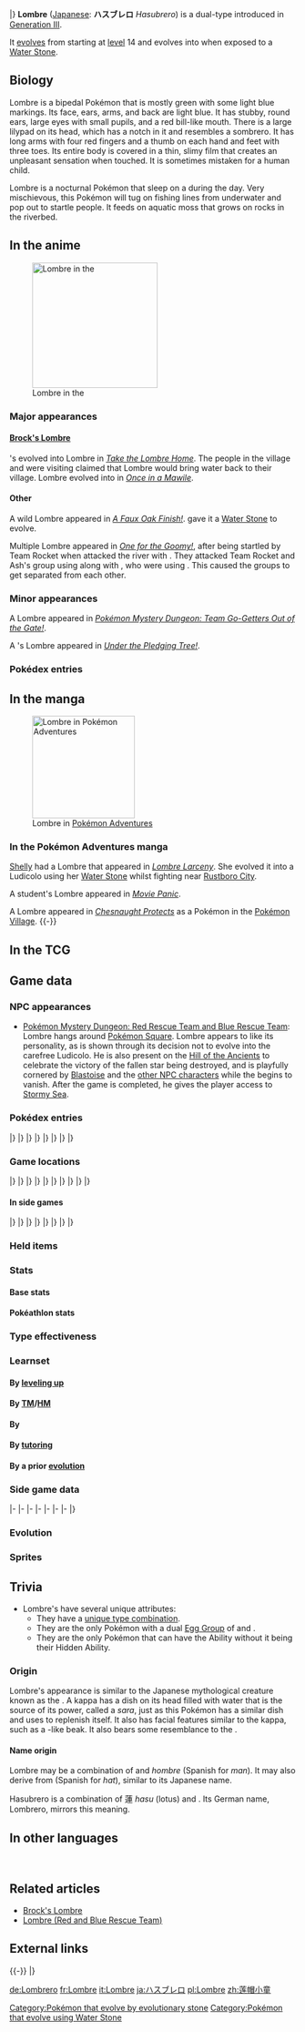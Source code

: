 {{PokémonPrevNext/Head|type=Water|type2=Grass}}
{{PokémonPrevNext/GO|species=Lombre}}
{{PokémonPrevNext/Pokémon|type=Water|prevnum=270|prev=Lotad|nextnum=272|next=Ludicolo|round=none}}
{{PokémonPrevNext/Disambig|species=Lombre}}
|}
{{Pokémon Infobox
|name=Lombre
|jname=ハスブレロ
|jtranslit=Hasuburero
|tmname=Hasubrero
|ndex=271
|hdex=020
|karea=Mountain
|kdex=056
|fbrow=133
|obrow=244
|typebox=1
|type1=Water
|type2=Grass
|category=Jolly
|height-ftin=3'11"
|height-m=1.2
|weight-lbs=71.6
|weight-kg=32.5
|abilityn=d
|ability1=Swift Swim
|ability2=Rain Dish
|abilityd=Own Tempo
|egggroupn=2
|egggroup1=Water 1
|egggroup2=Grass
|eggcycles=15
|evtotal=2
|evsd=2
|expyield=119
|oldexp=141
|lv100exp=1,059,860
|gendercode=127
|color=Green
|catchrate=120
|body=12
|pokefordex=lombre
|generation=3
|friendship=70
}}
'''Lombre''' ([[List of Japanese Pokémon names|Japanese]]: '''ハスブレロ''' ''Hasubrero'') is a dual-type {{2t|Water|Grass}} {{OBP|Pokémon|species}} introduced in [[Generation III]].

It [[Evolution|evolves]] from {{p|Lotad}} starting at [[level]] 14 and evolves into {{p|Ludicolo}} when exposed to a [[Water Stone]].

==Biology==
Lombre is a bipedal Pokémon that is mostly green with some light blue markings. Its face, ears, arms, and back are light blue. It has stubby, round ears, large eyes with small pupils, and a red bill-like mouth. There is a large lilypad on its head, which has a notch in it and resembles a sombrero. It has long arms with four red fingers and a thumb on each hand and feet with three toes. Its entire body is covered in a thin, slimy film that creates an unpleasant sensation when touched. It is sometimes mistaken for a human child.

Lombre is a nocturnal Pokémon that sleep on a {{DL|List of Pokémon by habitat|Water's-edge Pokémon|bed of water grass}} during the day. Very mischievous, this Pokémon will tug on fishing lines from underwater and pop out to startle people. It feeds on aquatic moss that grows on rocks in the riverbed.

==In the anime==
[[File:Brock Lombre.png|thumb|left|220px|Lombre in the {{pkmn|anime}}]]
===Major appearances===
====[[Brock's Lombre]]====
{{an|Brock}}'s {{p|Lotad}} evolved into Lombre in ''[[AG063|Take the Lombre Home]]''. The people in the village {{Ash}} and {{ashfr}} were visiting claimed that Lombre would bring water back to their village. Lombre evolved into {{p|Ludicolo}} in ''[[AG105|Once in a Mawile]]''.

====Other====
A wild Lombre appeared in ''[[DP139|A Faux Oak Finish!]]''. {{an|Professor Oak}} gave it a [[Water Stone]] to evolve.

Multiple Lombre appeared in ''[[XY056|One for the Goomy!]]'', after being startled by Team Rocket when {{TP|James|Inkay}} attacked the river with {{m|Psybeam}}. They attacked Team Rocket and Ash's group using {{m|Bubble Beam}} along with {{p|Lotad}}, who were using {{m|Energy Ball}}. This caused the groups to get separated from each other.

===Minor appearances===
A Lombre appeared in ''[[SS019|Pokémon Mystery Dungeon: Team Go-Getters Out of the Gate!]]''.

A {{pkmn|Trainer}}'s Lombre appeared in ''[[XY059|Under the Pledging Tree!]]''.

===Pokédex entries===
{{Animedexheader|Hoenn}}
{{Animedexbody|AG063|Lombre|Ash's Pokédex|Lombre, the Jolly Pokémon. Lombre is the evolved form of {{p|Lotad}}. Primarily a nocturnal creature, it is sometimes mistaken for a human child.}}
{{Animedexbody|AG087|Lombre|[[Pokémon Mystery Club]]'s Pokédex|Lombre, the Jolly Pokémon. Lombre is the evolved form of Lotad.}}
{{Animedexfooter/Pokémon|''Advanced Generation''|Hoenn}}
{{Animedexheader|Sinnoh}}
{{Animedexbody|DP139|Lombre|Ash's Pokédex|Lombre, the Jolly Pokémon. Lombre is a playful trickster. If it spots an angler, it will tug on the fishing line to interfere.}}
{{Animedexfooter/Pokémon|''Diamond & Pearl''|Sinnoh}}

==In the manga==
[[File:Shelly Lombre Adventures.png|thumb|180px|Lombre in [[Pokémon Adventures]]]]
===In the Pokémon Adventures manga===
{{tc|Aqua Admin}} [[Shelly]] had a Lombre that appeared in ''[[188|Lombre Larceny]]''. She evolved it into a Ludicolo using her [[Water Stone]] whilst fighting {{adv|Sapphire}} near [[Rustboro City]].

A student's Lombre appeared in ''[[PS530|Movie Panic]]''.

A Lombre appeared in ''[[PAXY33|Chesnaught Protects]]'' as a Pokémon in the [[Pokémon Village]].
{{-}}

==In the TCG==
{{main|Lombre (TCG)}}

==Game data==
===NPC appearances===
{{main|Lombre (Red and Blue Rescue Team)}}
* [[Pokémon Mystery Dungeon: Red Rescue Team and Blue Rescue Team]]: Lombre hangs around [[Pokémon Square]]. Lombre appears to like its personality, as is shown through its decision not to evolve into the carefree Ludicolo. He is also present on the [[Hill of the Ancients]] to celebrate the victory of the fallen star being destroyed, and is playfully cornered by [[Team Hydro|Blastoise]] and the [[List of Pokémon Mystery Dungeon: Red Rescue Team and Blue Rescue Team characters|other NPC characters]] while the {{player}} begins to vanish. After the game is completed, he gives the player access to [[Stormy Sea]].

===Pokédex entries===
{{Dex/Header|type=Water|type2=Grass}}
{{Dex/NA|gen=III}}
{{Dex/Gen|gen=III}}
{{Dex/Entry1|v=Ruby|t=FFF|entry=Lombre is nocturnal - it will get active after dusk. It is also a mischief-maker. When this Pokémon spots [[Fishing|anglers]], it tugs on their fishing lines from beneath the surface and enjoys their consternation.}}
{{Dex/Entry1|v=Sapphire|t=FFF|entry=Lombre's entire body is covered by a slippery, slimy film. It feels horribly unpleasant to be touched by this Pokémon's hands. Lombre is often mistaken for a human child.}}
{{Dex/Entry1|v=Emerald|t=FFF|entry=In the evening, it takes great delight in popping out of rivers and startling people. It feeds on aquatic moss that grows on rocks in the riverbed.}}
{{Dex/Entry2|v=FireRed|v2=LeafGreen|entry=It lives at the water's edge where it is sunny. It sleeps on a bed of water grass by day and becomes active at night.}}
|}
|}
{{Dex/Gen|gen=IV}}
{{Dex/Entry3|v=Diamond|v2=Pearl|v3=Platinum|entry=It has a mischievous spirit. If it spots an angler, it will tug on the fishing line to interfere.}}
{{Dex/Entry2|v=HeartGold|v2=SoulSilver|entry=It is nocturnal and becomes active at nightfall. It feeds on aquatic mosses that grow in the riverbed.}}
|}
|}
{{Dex/Gen|gen=V}}
{{Dex/Entry2|v=Black|v2=White|t=FFF|entry=It has a mischievous spirit. If it spots an angler, it will tug on the fishing line to interfere.}}
{{Dex/Entry2|v=Black 2|v2=White 2|t=FFF|entry=It has a mischievous spirit. If it spots an angler, it will tug on the fishing line to interfere.}}
|}
|}
{{Dex/Gen|gen=VI}}
{{Dex/Entry1|v=X|t=FFF|entry=It lives at the water's edge where it is sunny. It sleeps on a bed of water-grass by day and becomes active at night.}}
{{Dex/Entry1|v=Y|entry=It has a mischievous spirit. If it spots an angler, it will tug on the fishing line to interfere.}}
{{Dex/Entry1|t=FFF|v=Omega Ruby|entry=Lombre is nocturnal—it will get active after dusk. It is also a mischief maker. When this Pokémon spots anglers, it tugs on their fishing lines from beneath the surface and enjoys their consternation.}}
{{Dex/Entry1|t=FFF|v=Alpha Sapphire|entry=Lombre’s entire body is covered by a slippery, slimy film. It feels horribly unpleasant to be touched by this Pokémon’s hands. Lombre is often mistaken for a human child.}}
|}
|}
{{Dex/Footer}}

===Game locations===
{{Availability/Header|type=Water|type2=Grass}}
{{Availability/NA|gen=III}}
{{Availability/Gen|gen=III}}
{{Availability/Entry1/None|v=Ruby}}
{{Availability/Entry1|v=Sapphire|t=FFF|area={{rt|114|Hoenn}}}}
{{Availability/Entry1|v=Emerald|t=FFF|area={{rt|114|Hoenn}}}}
{{Availability/Entry2/None|v=FireRed|v2=LeafGreen}}
{{Availability/Entry1/None|v=Colosseum}}
{{Availability/Entry1/None|v=XD|link=Pokémon XD: Gale of Darkness}}
|}
|}
{{Availability/Gen|gen=IV}}
{{Availability/Entry2|v=Diamond|v2=Pearl|area=[[Route]]s {{rtn|212|Sinnoh}} and {{rtn|229|Sinnoh}} {{color2|{{sapphire color dark}}|Dual-slot mode|(Sapphire)}}}}
{{Availability/Entry1|v=Platinum|area=[[Route]]s {{rtn|212|Sinnoh}} and {{rtn|229|Sinnoh}} {{color2|{{sapphire color dark}}|Dual-slot mode|(Sapphire)}}}}
{{Availability/Entry2|v=HeartGold|v2=SoulSilver|area={{safari|Johto}}}}
{{Availability/Entry1|v=Pal Park|color={{locationcolor/light|water}}|link=Pal Park|area={{DL|List of Pokémon by Pal Park location|Pond}}}}
|}
|}
{{Availability/Gen|gen=V}}
{{Availability/Entry1/None|v=Black}}
{{Availability/Entry1|v=White|area=[[Evolution|Evolve]] {{p|Lotad}}}}
{{Availability/Entry2|v=Black 2|v2=White 2|t=fff|area={{rt|3|Unova}} ([[Hidden Grotto]]){{tt|*|Hidden Grotto near the pond}}}}
|}
|}
{{Availability/Gen|gen=VI}}
{{Availability/Entry2|v=X|v2=Y|t=fff|area=[[Route]]s {{rtn|15|Kalos}} and {{rtn|16|Kalos}}, [[Couriway Town]], [[Pokémon Village]], {{kal|Victory Road}} ({{m|Surf}}ing)<br>[[Pokémon Village]] ([[Horde Encounter]])}}
{{Availability/Entry1/None|v=Omega Ruby}}
{{Availability/Entry1|v=Alpha Sapphire|t=FFF|area={{rt|114|Hoenn}}}}
|}
|}
{{Availability/Gen|gen=VII}}
{{Availability/Entry2/None|v=Sun|v2=Moon|area=[[Trade]]}}
{{Availability/Entry2|v=Ultra Sun|v2=Ultra Moon|area=[[Ultra Space Wilds]] ({{DL|Ultra Space Wilds|Water World}})}}
|}
|}
{{Availability/Footer}}

====In side games====
{{Availability/Header|type=Water|type2=Grass}}
{{Availability/NA|gen=III}}
{{Availability/Gen|gen=III}}
{{Availability/Entry1|v=Pinball: R&S|link=Pokémon Pinball: Ruby & Sapphire|color={{ruby color}}|t=FFF|area=Lake ({{color2|{{sapphire color}}|Sapphire Field}})}}
{{Availability/Entry1|v=Trozei!|color={{yellow color}}|area=Secret Storage 18, Huge Storage 5, Mr. Who's Den}}
{{Availability/Entry2|v=MD Red|v2=MD Blue|link=Pokémon Mystery Dungeon: Red Rescue Team and Blue Rescue Team|area=[[Waterfall Pond]] (13F-16F)}}
{{Availability/Entry1|v=Ranger|link=Pokémon Ranger (game)|area=[[Olive Jungle]]}}
|}
|}
{{Availability/Gen|gen=IV}}
{{Availability/Entry2|v=MD Time|v2=MD Darkness|link=Pokémon Mystery Dungeon: Explorers of Time and Explorers of Darkness|area=[[Lake Afar]] (B1-B24)}}
{{Availability/Entry1|v=MD Sky|link=Pokémon Mystery Dungeon: Explorers of Sky|area=[[Lake Afar]] (B1-B24)}}
<!--{{Availability/Entry1|v=MD Light|link=Pokémon Mystery Dungeon (WiiWare)|color={{electric color}}|area=}}-->
{{Availability/Entry1|v=Ranger: GS|link=Pokémon Ranger: Guardian Signs|color={{GS color}}|area=[[Canal Ruins]]}}
|}
|}
{{Availability/Gen|gen=V}}
{{Availability/Entry1|1|v=Rumble Blast|color={{fire color}}|area=Lake: [[Everspring Valley]], [[Soothing Shore]], [[Sun-Dappled Bank]]}}
{{Availability/Entry1|1|v=Rumble U|color={{fire color}}|area=[[Frenzy Square#Make a Big Splash!|Frenzy Square: Make a Big Splash!]]}}
|}
|}
{{Availability/Gen|gen=VI}}
{{Availability/Entry1|1|v=Battle Trozei|color={{defense color}}|area=[[Safari Jungle#Thursday Stage 2|Safari Jungle: Stage 2]]{{dotw|Th}}}}
{{Availability/Entry1|1|v=Shuffle|color={{beauty color}}|area=[[Violeta Palace|Violeta Palace: Stage 356]]}}
{{Availability/Entry1|1|v=Rumble World|color={{fire color}}|area=[[Black Realm#Soothing Shore|Black Realm: Soothing Shore]] <small>(All Areas)</small>, [[Origin Hideaway#Waterfall Basin|Origin Hideaway: Waterfall Basin]] <small>(All Areas)</small>}}
|}
|}
{{Availability/Footer}}

===Held items===
{{HeldItems
|type=Water|type2=Grass
|as1=Mental Herb|as1type=None|as1rar=5
|usum1=Mental Herb|usum1type=None|usum1rar=5
}}

===Stats===
====Base stats====
{{BaseStats
|type=Water
|type2=Grass
|HP=60
|Attack=50
|Defense=50
|SpAtk=60
|SpDef=70
|Speed=50}}

====Pokéathlon stats====
{{Pokéthlon
|type=Water
|type2=Grass
|Speed=3
|SpeedMax=3
|Power=3
|PowerMax=4
|Technique=4
|TechniqueMax=5
|Stamina=2
|StaminaMax=4
|Jump=2
|JumpMax=3
}}

===Type effectiveness===
{{TypeEffectiveness
|type1=Water
|type2=Grass
|Normal=  100
|Fighting=100
|Flying=  200
|Poison=  200
|Ground=   50
|Rock=    100
|Bug=     200
|Ghost=   100
|Steel=    50
|Fire=    100
|Water=    25
|Grass=   100
|Electric=100
|Psychic= 100
|Ice=     100
|Dragon=  100
|Dark=    100
|Fairy=   100}}

===Learnset===
====By [[Level|leveling up]]====
{{learnlist/levelh/7|Lombre|Water|Grass|3}}
{{learnlist/level7|1|Astonish|Ghost|Physical|30|100|15}}
{{learnlist/level7|3|Growl|Normal|Status|&mdash;|100|40}}
{{learnlist/level7|6|Absorb|Grass|Special|20|100|25||'''}}
{{learnlist/level7|9|Bubble|Water|Special|40|100|30||'''}}
{{learnlist/level7|12|Fury Swipes|Normal|Physical|18|80|15}}
{{learnlist/level7|16|Fake Out|Normal|Physical|40|100|10}}
{{learnlist/level7|20|Water Sport|Water|Status|&mdash;|&mdash;|15}}
{{learnlist/level7|24|Bubble Beam|Water|Special|65|100|20||'''}}
{{learnlist/level7|28|Nature Power|Normal|Status|&mdash;|&mdash;|20}}
{{learnlist/level7|32|Uproar|Normal|Special|90|100|10}}
{{learnlist/level7|36|Knock Off|Dark|Physical|65|100|20}}
{{learnlist/level7|40|Zen Headbutt|Psychic|Physical|80|90|15}}
{{learnlist/level7|44|Hydro Pump|Water|Special|110|80|5||'''}}
{{learnlist/levelf/7|Lombre|Water|Grass|3}}

====By [[TM]]/[[HM]]====
{{learnlist/tmh/7|Lombre|Water|Grass|3}}
{{learnlist/tm7|TM06|Toxic|Poison|Status|&mdash;|90|10}}
{{learnlist/tm7|TM07|Hail|Ice|Status|&mdash;|&mdash;|10}}
{{learnlist/tm7|TM10|Hidden Power|Normal|Special|60|100|15}}
{{learnlist/tm7|TM11|Sunny Day|Fire|Status|&mdash;|&mdash;|5}}
{{learnlist/tm7|TM13|Ice Beam|Ice|Special|90|100|10}}
{{learnlist/tm7|TM14|Blizzard|Ice|Special|110|70|5}}
{{learnlist/tm7|TM17|Protect|Normal|Status|&mdash;|&mdash;|10}}
{{learnlist/tm7|TM18|Rain Dance|Water|Status|&mdash;|&mdash;|5}}
{{learnlist/tm7|TM21|Frustration|Normal|Physical|&mdash;|100|20}}
{{learnlist/tm7|TM22|Solar Beam|Grass|Special|120|100|10||'''}}
{{learnlist/tm7|TM27|Return|Normal|Physical|&mdash;|100|20}}
{{learnlist/tm7|TM31|Brick Break|Fighting|Physical|75|100|15}}
{{learnlist/tm7|TM32|Double Team|Normal|Status|&mdash;|&mdash;|15}}
{{learnlist/tm7|TM42|Facade|Normal|Physical|70|100|20}}
{{learnlist/tm7|TM44|Rest|Psychic|Status|&mdash;|&mdash;|10}}
{{learnlist/tm7|TM45|Attract|Normal|Status|&mdash;|100|15}}
{{learnlist/tm7|TM46|Thief|Dark|Physical|60|100|25}}
{{learnlist/tm7|TM48|Round|Normal|Special|60|100|15}}
{{learnlist/tm7|TM49|Echoed Voice|Normal|Special|40|100|15}}
{{learnlist/tm7|TM53|Energy Ball|Grass|Special|90|100|10||'''}}
{{learnlist/tm7|TM55|Scald|Water|Special|80|100|15||'''}}
{{learnlist/tm7|TM56|Fling|Dark|Physical|&mdash;|100|10}}
{{learnlist/tm7|TM75|Swords Dance|Normal|Status|&mdash;|&mdash;|20}}
{{learnlist/tm7|TM86|Grass Knot|Grass|Special|&mdash;|100|20||'''}}
{{learnlist/tm7|TM87|Swagger|Normal|Status|&mdash;|85|15}}
{{learnlist/tm7|TM88|Sleep Talk|Normal|Status|&mdash;|&mdash;|10}}
{{learnlist/tm7|TM90|Substitute|Normal|Status|&mdash;|&mdash;|10}}
{{learnlist/tm7|TM94|Surf|Water|Special|90|100|15||'''}}
{{learnlist/tm7|TM96|Nature Power|Normal|Status|&mdash;|&mdash;|20}}
{{learnlist/tm7|TM98|Waterfall|Water|Physical|80|100|15||'''}}
{{learnlist/tm7|TM100|Confide|Normal|Status|&mdash;|&mdash;|20}}
{{learnlist/tmf/7|Lombre|Water|Grass|3}}

====By {{pkmn|breeding}}====
{{learnlist/breedh/7|Lombre|Water|Grass|3}}
{{learnlist/breed7|{{MSP|286|Breloom}}{{MSP|771|Pyukumuku}}|Counter|Fighting|Physical|&mdash;|100|20}}
{{learnlist/breed7|{{MSP|158|Totodile}}{{MSP|159|Croconaw}}{{MSP|160|Feraligatr}}{{MSP|222|Corsola}}{{MSP|349|Feebas}}{{MSP|369|Relicanth}}<br>{{MSP|535|Tympole}}{{MSP|536|Palpitoad}}{{MSP|537|Seismitoad}}{{MSP|618|Stunfisk}}{{MSP|692|Clauncher}}{{MSP|693|Clawitzer}}|Flail|Normal|Physical|&mdash;|100|15}}
{{learnlist/breed7|{{MSP|043|Oddish}}{{MSP|044|Gloom}}{{MSP|046|Paras}}{{MSP|047|Parasect}}{{MSP|114|Tangela}}{{MSP|187|Hoppip}}<br>{{MSP|188|Skiploom}}{{MSP|189|Jumpluff}}{{MSP|191|Sunkern}}{{MSP|192|Sunflora}}{{MSP|285|Shroomish}}{{MSP|315|Roselia}}<br>{{MSP|387|Turtwig}}{{MSP|388|Grotle}}{{MSP|389|Torterra}}{{MSP|465|Tangrowth}}{{MSP|495|Snivy}}{{MSP|496|Servine}}<br>{{MSP|497|Serperior}}{{MSP|546|Cottonee}}{{MSP|556|Maractus}}{{MSP|590|Foongus}}{{MSP|591|Amoonguss}}{{MSP|755|Morelull}}<br>{{MSP|756|Shiinotic}}|Giga Drain|Grass|Special|75|100|10||'''}}
{{learnlist/breed7|{{MSP|001|Bulbasaur}}{{MSP|002|Ivysaur}}{{MSP|003|Venusaur}}{{MSP|102|Exeggcute}}{{MSP|187|Hoppip}}{{MSP|188|Skiploom}}<br>{{MSP|189|Jumpluff}}{{MSP|191|Sunkern}}{{MSP|192|Sunflora}}{{MSP|285|Shroomish}}{{MSP|286|Breloom}}{{MSP|315|Roselia}}<br>{{MSP|331|Cacnea}}{{MSP|332|Cacturne}}{{MSP|387|Turtwig}}{{MSP|388|Grotle}}{{MSP|389|Torterra}}{{MSP|420|Cherubi}}<br>{{MSP|421|Cherrim}}{{MSP|495|Snivy}}{{MSP|496|Servine}}{{MSP|497|Serperior}}{{MSP|546|Cottonee}}{{MSP|547|Whimsicott}}<br>{{MSP|708|Phantump}}{{MSP|709|Trevenant}}{{MSP|764|Comfey}}|Leech Seed|Grass|Status|&mdash;|90|10}}
{{learnlist/breed7|{{MSP|001|Bulbasaur}}{{MSP|002|Ivysaur}}{{MSP|003|Venusaur}}{{MSP|069|Bellsprout}}{{MSP|070|Weepinbell}}{{MSP|071|Victreebel}}<br>{{MSP|152|Chikorita}}{{MSP|153|Bayleef}}{{MSP|154|Meganium}}{{MSP|191|Sunkern}}{{MSP|192|Sunflora}}{{MSP|274|Nuzleaf}}<br>{{MSP|275|Shiftry}}{{MSP|357|Tropius}}{{MSP|387|Turtwig}}{{MSP|388|Grotle}}{{MSP|389|Torterra}}{{MSP|459|Snover}}<br>{{MSP|460|Abomasnow}}{{MSP|546|Cottonee}}{{MSP|753|Fomantis}}{{MSP|754|Lurantis}}|Razor Leaf|Grass|Physical|55|95|25||'''}}
{{learnlist/breed7|{{MSP|001|Bulbasaur}}{{MSP|002|Ivysaur}}{{MSP|003|Venusaur}}{{MSP|043|Oddish}}{{MSP|044|Gloom}}{{MSP|069|Bellsprout}}<br>{{MSP|070|Weepinbell}}{{MSP|071|Victreebel}}{{MSP|152|Chikorita}}{{MSP|153|Bayleef}}{{MSP|154|Meganium}}{{MSP|182|Bellossom}}<br>{{MSP|283|Surskit}}{{MSP|284|Masquerain}}{{MSP|315|Roselia}}{{MSP|357|Tropius}}{{MSP|407|Roserade}}{{MSP|455|Carnivine}}<br>{{MSP|556|Maractus}}{{MSP|590|Foongus}}{{MSP|591|Amoonguss}}{{MSP|753|Fomantis}}{{MSP|754|Lurantis}}{{MSP|764|Comfey}}|Sweet Scent|Normal|Status|&mdash;|100|20}}
{{learnlist/breed7|{{MSP|001|Bulbasaur}}{{MSP|002|Ivysaur}}{{MSP|003|Venusaur}}{{MSP|152|Chikorita}}{{MSP|153|Bayleef}}{{MSP|154|Meganium}}<br>{{MSP|187|Hoppip}}{{MSP|188|Skiploom}}{{MSP|189|Jumpluff}}{{MSP|191|Sunkern}}{{MSP|273|Seedot}}{{MSP|315|Roselia}}<br>{{MSP|357|Tropius}}{{MSP|387|Turtwig}}{{MSP|388|Grotle}}{{MSP|389|Torterra}}{{MSP|556|Maractus}}{{MSP|590|Foongus}}<br>{{MSP|591|Amoonguss}}{{MSP|753|Fomantis}}{{MSP|754|Lurantis}}{{MSP|764|Comfey}}|Synthesis|Grass|Status|&mdash;|&mdash;|5}}
{{learnlist/breed7|{{MSP|331|Cacnea}}|Teeter Dance|Normal|Status|&mdash;|100|20|*}}
{{learnlist/breed7|{{MSP|114|Tangela}}{{MSP|138|Omanyte}}{{MSP|139|Omastar}}{{MSP|465|Tangrowth}}|Tickle|Normal|Status|&mdash;|100|20}}
{{learnlist/breed7|{{MSP|007|Squirtle}}{{MSP|008|Wartortle}}{{MSP|009|Blastoise}}{{MSP|054|Psyduck}}{{MSP|055|Golduck}}{{MSP|060|Poliwag}}<br>{{MSP|061|Poliwhirl}}{{MSP|079|Slowpoke}}{{MSP|080|Slowbro}}{{MSP|116|Horsea}}{{MSP|117|Seadra}}{{MSP|131|Lapras}}<br>{{MSP|138|Omanyte}}{{MSP|139|Omastar}}{{MSP|158|Totodile}}{{MSP|159|Croconaw}}{{MSP|160|Feraligatr}}{{MSP|183|Marill}}<br>{{MSP|184|Azumarill}}{{MSP|194|Wooper}}{{MSP|195|Quagsire}}{{MSP|199|Slowking}}{{MSP|223|Remoraid}}{{MSP|224|Octillery}}<br>{{MSP|230|Kingdra}}{{MSP|258|Mudkip}}{{MSP|259|Marshtomp}}{{MSP|260|Swampert}}{{MSP|278|Wingull}}{{MSP|279|Pelipper}}<br>{{MSP|350|Milotic}}{{MSP|363|Spheal}}{{MSP|364|Sealeo}}{{MSP|365|Walrein}}{{MSP|366|Clamperl}}{{MSP|369|Relicanth}}<br>{{MSP|400|Bibarel}}{{MSP|418|Buizel}}{{MSP|419|Floatzel}}{{MSP|564|Tirtouga}}{{MSP|565|Carracosta}}{{MSP|580|Ducklett}}<br>{{MSP|581|Swanna}}{{MSP|618|Stunfisk}}{{MSP|690|Skrelp}}{{MSP|691|Dragalge}}{{MSP|692|Clauncher}}{{MSP|693|Clawitzer}}<br>{{MSP|728|Popplio}}{{MSP|729|Brionne}}{{MSP|730|Primarina}}|Water Gun|Water|Special|40|100|25||'''}}
{{learnlist/breedf/7|Lombre|Water|Grass|3}}

====By [[Move Tutor|tutoring]]====
{{learnlist/tutorh/7|Lombre|Water|Grass|3}}
{{learnlist/tutor7|Drain Punch|Fighting|Physical|75|100|10|||no|yes}}
{{learnlist/tutor7|Fire Punch|Fire|Physical|75|100|15|||no|yes}}
{{learnlist/tutor7|Giga Drain|Grass|Special|75|100|10||'''|no|yes}}
{{learnlist/tutor7|Hyper Voice|Normal|Special|90|100|10|||no|yes}}
{{learnlist/tutor7|Ice Punch|Ice|Physical|75|100|15|||no|yes}}
{{learnlist/tutor7|Icy Wind|Ice|Special|55|95|15|||no|yes}}
{{learnlist/tutor7|Knock Off|Dark|Physical|65|100|20|||no|yes}}
{{learnlist/tutor7|Seed Bomb|Grass|Physical|80|100|15||'''|no|yes}}
{{learnlist/tutor7|Snore|Normal|Special|50|100|15|||no|yes}}
{{learnlist/tutor7|Synthesis|Grass|Status|—|—|5|||no|yes}}
{{learnlist/tutor7|Thunder Punch|Electric|Physical|75|100|15|||no|yes}}
{{learnlist/tutor7|Uproar|Normal|Special|90|100|10|||no|yes}}
{{learnlist/tutor7|Water Pulse|Water|Special|60|100|20||'''|no|yes}}
{{learnlist/tutor7|Zen Headbutt|Psychic|Physical|80|90|15|||no|yes}}
{{learnlist/tutorf/7|Lombre|Water|Grass|3}}

====By a prior [[evolution]]====
{{learnlist/prevoh/7|Lombre|Water|Grass|3}}
{{learnlist/prevo7|270|Lotad|||||Natural Gift|Normal|Physical|—|100|15}}
{{learnlist/prevo7|270|Lotad|||||Mist|Ice|Status|—|—|30}}
{{learnlist/prevo7|270|Lotad|||||Mega Drain|Grass|Special|40|100|15|'''}}
{{learnlist/prevo7|270|Lotad|||||Giga Drain|Grass|Special|75|100|10|'''|{{sup/7|SM}}}}
{{learnlist/prevof/7|Lombre|Water|Grass|3}}

===Side game data===
{{Spindata/Head|type=Water|type2=Grass}}
{{Spindata/PinballRS|col=3|type=Water|ndex=271|acquisition=Catch}}
{{Spindata/Trozei|col=3|type=Water|ndex=271|rarity=Common}}
|-
{{Spindata/MDRB|col=6|type=Water|ndex=271
|body=1
|rate=-19
|area=Tadpole Pond
|P1= Actually, I'm better at night.
|P2= I don't like this. I lost half my HP already?
|P3= I'm drained... The leaf on my head feels heavy...
|PL= My level's gone up! I wish it were night, though...
}}
|-
{{Spindata/MDTDS|col=6|type=Water|ndex=271
|body=1
|rate=-4.5
|IQ=G
}}
|-
{{Spindata/Ranger|col=6|type=Water
|group=Water
|assist=Water
|fieldpower=2
|field=Soak
|loop=6
|MinEXP=23
|MaxEXP=43
|browser=Lombre not only blows bubbles, it also jumps to get away from the [[Capture Line]].
}}
|-
{{Spindata/Ranger GS|col=6|type=Water
|group=Grass
|assist=Grass
|field=Cut
|fieldpower=3
|past=NA
|browser=It launches leaf blades around itself.
}}
|-
{{Spindata/RumbleBlast|col=6|type=Water
|att=2
|def=2
|speed=3
}}
|-
{{Spindata/Battle Trozei|col=3|type=Water|ndex=271|bttype=Grass
|power=2
}}
{{Spindata/Shuffle|col=3|type=Water|ndex=271|stype=Grass|num=509
|min=50
|max=100
|raisemaxlevel=5
|skill=Last-Ditch Effort
|skilldesc=Increases damage when things are looking desperate.
}}
|-
{{Spindata/GO|col=6|type=Water|ndex=271
|hatch=N/A
|buddy=3
|evocandy=100
|stamina=120
|attack=112
|defense=128
|fast={{m|Bubble}}, {{m|Razor Leaf}}
|special={{m|Bubble Beam}}, {{m|Ice Beam}}, {{m|Grass Knot}}
}}
|}

===Evolution===
{{evobox-3
|type1=Water
|type2=Grass
|no1=270
|name1=Lotad
|type1-1=Water
|type2-1=Grass
|evo1={{bag|Rare Candy}}<br>{{color2|000|Level|Level 14}}
|no2=271
|name2=Lombre
|type1-2=Water
|type2-2=Grass
|evo2={{bag|Water Stone}}<br>{{color2|000|Water Stone}}
|no3=272
|name3=Ludicolo
|type1-3=Water
|type2-3=Grass}}

===Sprites===
{{Spritebox/Header|type=Water|type2=Grass}}
{{Spritebox/NA|gen=III}}
{{Spritebox/3|ndex=271}}
{{Spritebox/4|ndex=271}}
{{Spritebox/5|ndex=271}}
{{Spritebox/6|ndex=271}}
{{Spritebox/7|ndex=271}}
{{Spritebox/Footer|271|Lombre}}

==Trivia==
* Lombre's {{p|Ludicolo|evolutionary}} {{p|Lotad|line}} have several unique attributes:
** They have a [[List of Pokémon with unique type combinations|unique type combination]].
** They are the only Pokémon with a dual [[Egg Group]] of {{egg|Water 1}} and {{egg|Grass}}.
** They are the only Pokémon that can have the Ability {{a|Rain Dish}} without it being their Hidden Ability.

===Origin===
Lombre's appearance is similar to the Japanese mythological creature known as the {{wp|Kappa (mythical creature)|kappa}}. A kappa has a dish on its head filled with water that is the source of its power, called a ''sara'', just as this Pokémon has a similar dish and uses {{a|Rain Dish}} to replenish itself. It also has facial features similar to the kappa, such as a {{wp|turtle}}-like beak. It also bears some resemblance to the {{wp|Amefurikozō}}.

====Name origin====
Lombre may be a combination of ''{{wp|lotus}}'' and ''hombre'' (Spanish for ''man''). It may also derive from ''{{wp|sombrero}}'' (Spanish for ''hat''), similar to its Japanese name.

Hasubrero is a combination of 蓮 ''hasu'' (lotus) and ''{{wp|sombrero}}''. Its German name, Lombrero, mirrors this meaning.

==In other languages==
{{Other languages|type=Water|type2=Grass
|ja=ハスブレロ ''Hasubrero''|jameaning=From {{tt|蓮 ''hasu''|lotus}} and ''sombrero''
|fr=Lombre|frmeaning=Same as English name
|es=Lombre|esmeaning=Same as English name
|de=Lombrero|demeaning=From ''Lotus'' and ''Sombrero''
|it=Lombre|itmeaning=Same as English name
|ko=로토스 ''Rotosu''|komeaning=From ''lotus''
|zh_cmn=蓮帽小童 / 莲叶小童 ''Liányètóngzǐ''|zh_cmnmeaning=Literally "Lotus hat lad"
|hi=लम्ब्रे ''Lombre''|himeaning=Transcription of English name
|ru=Ломбрэ ''Lombre''|rumeaning=Transcription of English name
}}
<br clear="left">

==Related articles==
* [[Brock's Lombre]]
* [[Lombre (Red and Blue Rescue Team)]]

==External links==

{{-}}
{{PokémonPrevNext/Head|type=Water|type2=Grass}}
{{PokémonPrevNext/Pokémon|type=Water|prevnum=270|prev=Lotad|nextnum=272|next=Ludicolo}}
|}
{{Project Pokédex notice}}
[[Category:Pokémon that evolve by evolutionary stone]]
[[Category:Pokémon that evolve using Water Stone]]

[[de:Lombrero]]
[[fr:Lombre]]
[[it:Lombre]]
[[ja:ハスブレロ]]
[[pl:Lombre]]
[[zh:莲帽小童]]